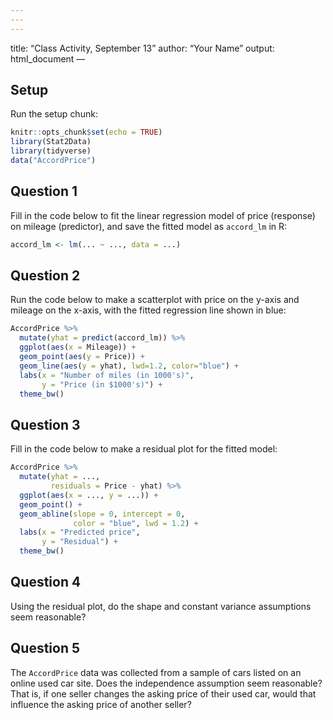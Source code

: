 ```yaml
---
---
---
```

title: "Class Activity, September 13"
author: "Your Name"
output: html_document
---

## Setup

Run the setup chunk:

```r
knitr::opts_chunk$set(echo = TRUE)
library(Stat2Data)
library(tidyverse)
data("AccordPrice")
```

## Question 1

Fill in the code below to fit the linear regression model of price (response) on mileage (predictor), and save the fitted model as `accord_lm` in R:

```r
accord_lm <- lm(... ~ ..., data = ...)
```


## Question 2

Run the code below to make a scatterplot with price on the y-axis and mileage on the x-axis, with the fitted regression line shown in blue:

```r
AccordPrice %>%
  mutate(yhat = predict(accord_lm)) %>%
  ggplot(aes(x = Mileage)) +
  geom_point(aes(y = Price)) +
  geom_line(aes(y = yhat), lwd=1.2, color="blue") +
  labs(x = "Number of miles (in 1000's)",
       y = "Price (in $1000's)") +
  theme_bw()
```

## Question 3

Fill in the code below to make a residual plot for the fitted model:

```r
AccordPrice %>%
  mutate(yhat = ...,
         residuals = Price - yhat) %>%
  ggplot(aes(x = ..., y = ...)) +
  geom_point() +
  geom_abline(slope = 0, intercept = 0, 
              color = "blue", lwd = 1.2) +
  labs(x = "Predicted price",
       y = "Residual") +
  theme_bw()
```


## Question 4

Using the residual plot, do the shape and constant variance assumptions seem reasonable? 


## Question 5

The `AccordPrice` data was collected from a sample of cars listed on an online used car site. Does the independence assumption seem reasonable? That is, if one seller changes the asking price of their used car, would that influence the asking price of another seller?